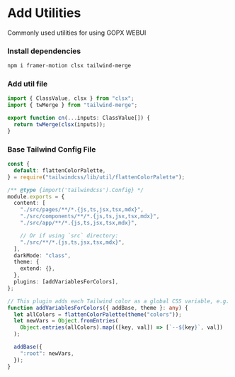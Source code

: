 

# Add Utilities


<p className="opacity-80 text-lg">Commonly used utilities for using GOPX WEBUI</p>

<Steps>
  
### Install dependencies

```bash
npm i framer-motion clsx tailwind-merge
```

### Add util file

```ts filename="lib/utils.ts"
import { ClassValue, clsx } from "clsx";
import { twMerge } from "tailwind-merge";

export function cn(...inputs: ClassValue[]) {
  return twMerge(clsx(inputs));
}
```

### Base Tailwind Config File

```ts {1-3, 15, 19, 22-32} filename="tailwind.config.ts"
const {
  default: flattenColorPalette,
} = require("tailwindcss/lib/util/flattenColorPalette");

/** @type {import('tailwindcss').Config} */
module.exports = {
  content: [
    "./src/pages/**/*.{js,ts,jsx,tsx,mdx}",
    "./src/components/**/*.{js,ts,jsx,tsx,mdx}",
    "./src/app/**/*.{js,ts,jsx,tsx,mdx}",

    // Or if using `src` directory:
    "./src/**/*.{js,ts,jsx,tsx,mdx}",
  ],
  darkMode: "class",
  theme: {
    extend: {},
  },
  plugins: [addVariablesForColors],
};

// This plugin adds each Tailwind color as a global CSS variable, e.g. var(--gray-200).
function addVariablesForColors({ addBase, theme }: any) {
  let allColors = flattenColorPalette(theme("colors"));
  let newVars = Object.fromEntries(
    Object.entries(allColors).map(([key, val]) => [`--${key}`, val])
  );

  addBase({
    ":root": newVars,
  });
}

```

</Steps>
